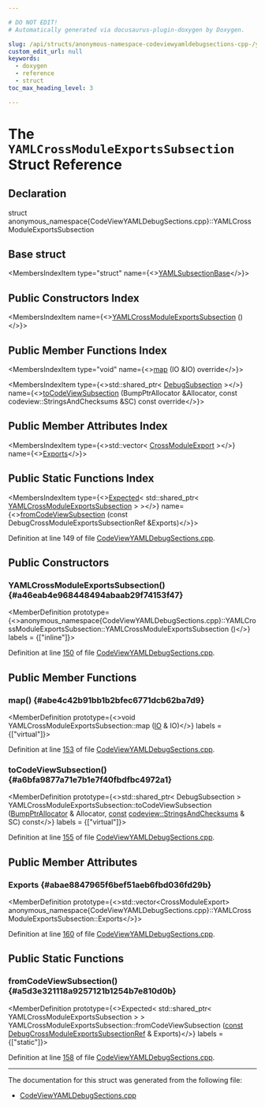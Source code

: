```yaml
---

# DO NOT EDIT!
# Automatically generated via docusaurus-plugin-doxygen by Doxygen.

slug: /api/structs/anonymous-namespace-codeviewyamldebugsections-cpp-/yamlcrossmoduleexportssubsection
custom_edit_url: null
keywords:
  - doxygen
  - reference
  - struct
toc_max_heading_level: 3

---
```





# The `YAMLCrossModuleExportsSubsection` Struct Reference

<DoxygenPage pluginConfig={pluginConfig}>



## Declaration

<CodeBlock>struct anonymous_namespace{CodeViewYAMLDebugSections.cpp}::YAMLCrossModuleExportsSubsection</CodeBlock>

## Base struct

<MembersIndex>

<MembersIndexItem
  type="struct"
  name={<><a href="/docs/api/structs/llvm/codeviewyaml/detail/yamlsubsectionbase">YAMLSubsectionBase</a></>}>
</MembersIndexItem>

</MembersIndex>

## Public Constructors Index

<MembersIndex>

<MembersIndexItem
  name={<><a href="#a46eab4e968448494abaab29f74153f47">YAMLCrossModuleExportsSubsection</a> ()</>}>
</MembersIndexItem>

</MembersIndex>

## Public Member Functions Index

<MembersIndex>

<MembersIndexItem
  type="void"
  name={<><a href="#abe4c42b91bb1b2bfec6771dcb62ba7d9">map</a> (IO &amp;IO) override</>}>
</MembersIndexItem>

<MembersIndexItem
  type={<>std::shared&#95;ptr&lt; <a href="/docs/api/classes/llvm/codeview/debugsubsection">DebugSubsection</a> &gt;</>}
  name={<><a href="#a6bfa9877a71e7b1e7f40fbdfbc4972a1">toCodeViewSubsection</a> (BumpPtrAllocator &amp;Allocator, const codeview::StringsAndChecksums &amp;SC) const override</>}>
</MembersIndexItem>

</MembersIndex>

## Public Member Attributes Index

<MembersIndex>

<MembersIndexItem
  type={<>std::vector&lt; <a href="/docs/api/structs/llvm/codeview/crossmoduleexport">CrossModuleExport</a> &gt;</>}
  name={<><a href="#abae8847965f6bef51aeb6fbd036fd29b">Exports</a></>}>
</MembersIndexItem>

</MembersIndex>

## Public Static Functions Index

<MembersIndex>

<MembersIndexItem
  type={<><a href="/docs/api/classes/llvm/expected">Expected</a>&lt; std::shared&#95;ptr&lt; <a href="/docs/api/structs/anonymous-namespace-codeviewyamldebugsections-cpp-/yamlcrossmoduleexportssubsection">YAMLCrossModuleExportsSubsection</a> &gt; &gt;</>}
  name={<><a href="#a5d3e321118a9257121b1254b7e810d0b">fromCodeViewSubsection</a> (const DebugCrossModuleExportsSubsectionRef &amp;Exports)</>}>
</MembersIndexItem>

</MembersIndex>


Definition at line 149 of file <a href="/docs/api/files/lib/lib/objectyaml/codeviewyamldebugsections-cpp">CodeViewYAMLDebugSections.cpp</a>.

<SectionDefinition>

## Public Constructors

### YAMLCrossModuleExportsSubsection() {#a46eab4e968448494abaab29f74153f47}

<MemberDefinition
  prototype={<>anonymous&#95;namespace&#123;CodeViewYAMLDebugSections.cpp&#125;::YAMLCrossModuleExportsSubsection::YAMLCrossModuleExportsSubsection ()</>}
  labels = {["inline"]}>

Definition at line <a href="/docs/api/files/lib/lib/objectyaml/codeviewyamldebugsections-cpp/#l00150">150</a> of file <a href="/docs/api/files/lib/lib/objectyaml/codeviewyamldebugsections-cpp">CodeViewYAMLDebugSections.cpp</a>.
</MemberDefinition>

</SectionDefinition>

<SectionDefinition>

## Public Member Functions

### map() {#abe4c42b91bb1b2bfec6771dcb62ba7d9}

<MemberDefinition
  prototype={<>void YAMLCrossModuleExportsSubsection::map (<a href="/docs/api/classes/llvm/yaml/io">IO</a> &amp; IO)</>}
  labels = {["virtual"]}>

Definition at line <a href="/docs/api/files/lib/lib/objectyaml/codeviewyamldebugsections-cpp/#l00153">153</a> of file <a href="/docs/api/files/lib/lib/objectyaml/codeviewyamldebugsections-cpp">CodeViewYAMLDebugSections.cpp</a>.
</MemberDefinition>

### toCodeViewSubsection() {#a6bfa9877a71e7b1e7f40fbdfbc4972a1}

<MemberDefinition
  prototype={<>std::shared&#95;ptr&lt; DebugSubsection &gt; YAMLCrossModuleExportsSubsection::toCodeViewSubsection (<a href="/docs/api/namespaces/llvm/#a8e612822d4ba7bb36c9c79582a567108">BumpPtrAllocator</a> &amp; Allocator, <a href="/docs/api/files/lib/lib/target/lib/target/aarch64/aarch64promoteconstant-cpp/#a90f8350fecae261c25be85d38b451bff">const</a> <a href="/docs/api/classes/llvm/codeview/stringsandchecksums">codeview::StringsAndChecksums</a> &amp; SC) const</>}
  labels = {["virtual"]}>

Definition at line <a href="/docs/api/files/lib/lib/objectyaml/codeviewyamldebugsections-cpp/#l00155">155</a> of file <a href="/docs/api/files/lib/lib/objectyaml/codeviewyamldebugsections-cpp">CodeViewYAMLDebugSections.cpp</a>.
</MemberDefinition>

</SectionDefinition>

<SectionDefinition>

## Public Member Attributes

### Exports {#abae8847965f6bef51aeb6fbd036fd29b}

<MemberDefinition
  prototype={<>std::vector&lt;CrossModuleExport&gt; anonymous&#95;namespace&#123;CodeViewYAMLDebugSections.cpp&#125;::YAMLCrossModuleExportsSubsection::Exports</>}>

Definition at line <a href="/docs/api/files/lib/lib/objectyaml/codeviewyamldebugsections-cpp/#l00160">160</a> of file <a href="/docs/api/files/lib/lib/objectyaml/codeviewyamldebugsections-cpp">CodeViewYAMLDebugSections.cpp</a>.
</MemberDefinition>

</SectionDefinition>

<SectionDefinition>

## Public Static Functions

### fromCodeViewSubsection() {#a5d3e321118a9257121b1254b7e810d0b}

<MemberDefinition
  prototype={<>Expected&lt; std::shared&#95;ptr&lt; YAMLCrossModuleExportsSubsection &gt; &gt; YAMLCrossModuleExportsSubsection::fromCodeViewSubsection (<a href="/docs/api/files/lib/lib/target/lib/target/aarch64/aarch64promoteconstant-cpp/#a90f8350fecae261c25be85d38b451bff">const</a> <a href="/docs/api/classes/llvm/codeview/debugcrossmoduleexportssubsectionref">DebugCrossModuleExportsSubsectionRef</a> &amp; Exports)</>}
  labels = {["static"]}>

Definition at line <a href="/docs/api/files/lib/lib/objectyaml/codeviewyamldebugsections-cpp/#l00158">158</a> of file <a href="/docs/api/files/lib/lib/objectyaml/codeviewyamldebugsections-cpp">CodeViewYAMLDebugSections.cpp</a>.
</MemberDefinition>

</SectionDefinition>

<hr/>

The documentation for this struct was generated from the following file:

<ul>
<li><a href="/docs/api/files/lib/lib/objectyaml/codeviewyamldebugsections-cpp">CodeViewYAMLDebugSections.cpp</a></li>
</ul>

</DoxygenPage>
